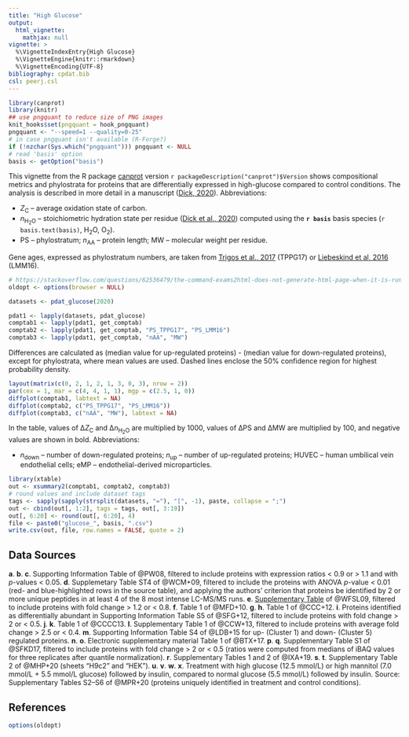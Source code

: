 ```yaml
---
title: "High Glucose"
output:
  html_vignette:
    mathjax: null
vignette: >
  %\VignetteIndexEntry{High Glucose}
  %\VignetteEngine{knitr::rmarkdown}
  %\VignetteEncoding{UTF-8}
bibliography: cpdat.bib
csl: peerj.csl
---
```


```r
library(canprot)
library(knitr)
## use pngquant to reduce size of PNG images
knit_hooks$set(pngquant = hook_pngquant)
pngquant <- "--speed=1 --quality=0-25"
# in case pngquant isn't available (R-Forge?)
if (!nzchar(Sys.which("pngquant"))) pngquant <- NULL 
# read 'basis' option
basis <- getOption("basis")
```

This vignette from the R package [canprot](https://github.com/jedick/canprot) version `r packageDescription("canprot")$Version` shows compositional metrics and phylostrata for proteins that are differentially expressed in high-glucose compared to control conditions.
The analysis is described in more detail in a manuscript ([<span title="Water as a reactant in the differential expression of proteins in cancer">Dick, 2020</a>](https://doi.org/10.1101/2020.04.09.035022)).
Abbreviations:

  * <i>Z</i><sub>C</sub> &ndash; average oxidation state of carbon.
  * <i>n</i><sub>H<sub>2</sub>O</sub> &ndash; stoichiometric hydration state per residue ([<span title="Uncovering chemical signatures of salinity gradients through compositional analysis of protein sequences">Dick et al., 2020</span>](https://doi.org/10.5194/bg-2020-146)) computed using the **`r basis`** basis species (`r basis.text(basis)`, H~2~O, O~2~).
  * PS &ndash; phylostratum; <i>n</i><sub>AA</sub> &ndash; protein length; MW &ndash; molecular weight per residue.

Gene ages, expressed as phylostratum numbers, are taken from [<span title="Altered interactions between unicellular and multicellular genes drive hallmarks of transformation in a diverse range of solid tumors">Trigos et al., 2017</span>](https://doi.org/10.1073/pnas.1617743114) (TPPG17) or [<span title="Towards consensus gene ages ">Liebeskind et al, 2016</span>](https://doi.org/10.1093/gbe/evw113) (LMM16).

```r
# https://stackoverflow.com/questions/62536479/the-command-exams2html-does-not-generate-html-page-when-it-is-run-from-rstudio
oldopt <- options(browser = NULL)
```

<style type="text/css">
body {
  max-width: 800px;
  margin-left: auto;
  margin-right: auto;
}
</style>

```r
datasets <- pdat_glucose(2020)
```

```r
pdat1 <- lapply(datasets, pdat_glucose)
comptab1 <- lapply(pdat1, get_comptab)
comptab2 <- lapply(pdat1, get_comptab, "PS_TPPG17", "PS_LMM16")
comptab3 <- lapply(pdat1, get_comptab, "nAA", "MW")
```

Differences are calculated as (median value for up-regulated proteins) - (median value for down-regulated proteins), except for phylostrata, where mean values are used.
Dashed lines enclose the 50% confidence region for highest probability density.

```r
layout(matrix(c(0, 2, 1, 2, 1, 3, 0, 3), nrow = 2))
par(cex = 1, mar = c(4, 4, 1, 1), mgp = c(2.5, 1, 0))
diffplot(comptab1, labtext = NA)
diffplot(comptab2, c("PS_TPPG17", "PS_LMM16"))
diffplot(comptab3, c("nAA", "MW"), labtext = NA)
```

In the table, values of &Delta;<i>Z</i><sub>C</sub> and &Delta;<i>n</i><sub>H<sub>2</sub>O</sub> are multiplied by 1000, values of &Delta;PS and &Delta;MW are multiplied by 100, and negative values are shown in bold.
Abbreviations:

  * _n_~down~ &ndash; number of down-regulated proteins; _n_~up~ &ndash; number of up-regulated proteins; HUVEC &ndash; human umbilical vein endothelial cells; eMP &ndash; endothelial-derived microparticles.

```r
library(xtable)
out <- xsummary2(comptab1, comptab2, comptab3)
# round values and include dataset tags
tags <- sapply(sapply(strsplit(datasets, "="), "[", -1), paste, collapse = ";")
out <- cbind(out[, 1:2], tags = tags, out[, 3:19])
out[, 6:20] <- round(out[, 6:20], 4)
file <- paste0("glucose_", basis, ".csv")
write.csv(out, file, row.names = FALSE, quote = 2)
```

## Data Sources
__a__. __b__. __c__. Supporting Information Table of @PW08, filtered to include proteins with expression ratios < 0.9 or > 1.1 and with _p_-values < 0.05.
__d__. Supplemetary Table ST4 of @WCM+09, filtered to include the proteins with ANOVA _p_-value < 0.01 (red- and blue-highlighted rows in the source table), and applying the authors' criterion that proteins be identified by 2 or more unique peptides in at least 4 of the 8 most intense LC-MS/MS runs.
__e__. [Supplementary Table](https://www.ncbi.nlm.nih.gov/pmc/articles/PMC2818370/) of @WFSL09, filtered to include proteins with fold change > 1.2 or < 0.8.
__f__. Table 1 of @MFD+10.
__g__. __h__. Table 1 of @CCC+12.
__i__. Proteins identified as differentially abundant in Supporting Information Table S5 of @SFG+12, filtered to include proteins with fold change > 2 or < 0.5.
__j__. __k__. Table 1 of @CCCC13.
__l__. Supplementary Table 1 of @CCW+13, filtered to include proteins with average fold change > 2.5 or < 0.4.
__m__. Supporting Information Table S4 of @LDB+15 for up- (Cluster 1) and down- (Cluster 5) regulated proteins.
__n__. __o__. Electronic supplementary material Table 1 of @BTX+17.
__p__. __q__. Supplementary Table S1 of @SFKD17, filtered to include proteins with fold change > 2 or < 0.5 (ratios were computed from medians of iBAQ values for three replicates after quantile normalization).
__r__. Supplementary Tables 1 and 2 of @IXA+19.
__s__. __t__. Supplementary Table 2 of @MHP+20 (sheets "H9c2" and "HEK").
__u__. __v__. __w__. __x__. Treatment with high glucose (12.5 mmol/L) or high mannitol (7.0 mmol/L + 5.5 mmol/L glucose) followed by insulin, compared to normal glucose (5.5 mmol/L) followed by insulin. Source: Supplementary Tables S2--S6 of @MPR+20 (proteins uniquely identified in treatment and control conditions).

## References

```r
options(oldopt)
```
